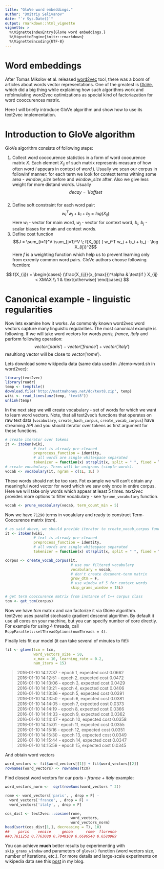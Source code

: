 ```yaml
---
title: "GloVe word embeddings."
author: "Dmitriy Selivanov"
date: "`r Sys.Date()`"
output: rmarkdown::html_vignette
vignette: >
  %\VignetteIndexEntry{GloVe word embeddings.}
  %\VignetteEngine{knitr::rmarkdown}
  %\VignetteEncoding{UTF-8}
---
```

# Word embeddings

After Tomas Mikolov et al. released [word2vec](https://code.google.com/p/word2vec/) tool, there was a boom of articles about words vector representations. One of the greatest is [GloVe](http://nlp.stanford.edu/projects/glove/), which did a big thing while explaining how such algorithms work and refolmulating word2vec optimizations as special kind of factoriazation for word cooccurences matrix. 

Here I will briefly introduce GloVe algorithm and show how to use its text2vec implementation.

# Introduction to GloVe algorithm

GloVe algorithm consists of following steps:

1. Collect word cooccurence statistics in a form of word coocurence matrix $X$. Each element $X_{ij}$ of such matrix represents measure of how often *word i* appears in context of *word j*. Usually we scan our corpus in followinf manner: for each term we look for context terms withing some area - *window_size* before and *window_size* after. Also we give less weight for more distand words. Usually  $$decay = 1/offset$$.
2. Define soft constraint for each word pair: 
$$w_i^Tw_j + b_i + b_j = log(X_{ij})$$
Here $w_i$ - vector for main word, $w_j$ - vector for context word, $b_i$, $b_j$ - scalar biases for main and context words.
3. Define cost function 
$$J = \sum_{i=1}^V \sum_{j=1}^V \; f(X_{ij}) ( w_i^T w_j + b_i + b_j - \log X_{ij})^2$$
Here $f$ is a weighting function which help us to prevent learning only from exremly common word pairs. GloVe authors choose following fucntion:

$$
f(X_{ij}) = 
\begin{cases}
(\frac{X_{ij}}{x_{max}})^\alpha & \text{if } X_{ij} < XMAX \\
1 & \text{otherwise}
\end{cases}
$$

# Canonical example - linguistic regularities

Now lets examine how it works. As commonly known word2vec word vectors capture many linguistic regularities. The most canonical example is following. If we will take word vectors for words *paris, france, italy* and perform following operation: 
$$vector('paris') - vector('france') + vector('italy')$$ 
resultiong vector will be close to $vector('rome')$.

Lets download some wikipedia data (same data used in ./demo-word.sh in word2vec):
```r
library(text2vec)
library(readr)
temp <- tempfile()
download.file('http://mattmahoney.net/dc/text8.zip', temp)
wiki <- read_lines(unz(temp, "text8"))
unlink(temp)
```

In the next step we will create vocabulary - set of words for which we want to learn word vectors. Note, that all text2vec's functions that operates on raw text data (`vocabulary`, `create_hash_corpus`, `create_vocab_corpus`) have streaming API and you should iterator over tokens as first argument for these functions.
```r
# create iterator over tokens
it <- itoken(wiki, 
             # text is already pre-cleaned
             preprocess_function = identity, 
             # all words are single whitespace separated
             tokenizer = function(x) strsplit(x, split = " ", fixed = T))
# create vocabulary. Terms will be unigrams (simple words).
vocab <- vocabulary(it, ngram = c(1L, 1L) )
```
These words should not be too rare. Fot example we will can't obtain any meaningful word vector for word which we saw only once in entire corpus. Here we will take only words which appear at least 5 times. *text2vec* provides more options to filter vocabulary - see `?prune_vocabulary` function.
```r
vocab <- prune_vocabulary(vocab, term_count_min = 5)
```
Now we have `71290` terms in vocalulary and ready to construct Term-Coocurence matrix (*tcm*).
```r
# as said above, we should provide iterator to create_vocab_corpus function
it <- itoken(wiki, 
             # text is already pre-cleaned
             preprocess_function = identity, 
             # all words are single whitespace separated
             tokenizer = function(x) strsplit(x, split = " ", fixed = T))

corpus <- create_vocab_corpus(it, 
                              # use our filtered vocabulary
                              vocabulary = vocab,
                              # don't create document-term matrix
                              grow_dtm = F,
                              # use window of 5 for context words
                              skip_grams_window = 15L)

# get term cooccurence matrix from instance of C++ corpus class
tcm <- get_tcm(corpus)
```
Now we have *tcm* matrix and can factorize it via GloVe algorithm.  
text2vec uses parallel stochastic gradient descend algorithm. By default it use all cores on your machine, but you can specify number of core directly. For example for using 4 threads, call `RcppParallel::setThreadOptions(numThreads = 4)`. 

Finally lets fit our model (it can take several of minutes to fit!):
```r
fit <- glove(tcm = tcm,
             word_vectors_size = 50,
             x_max = 10, learning_rate = 0.2,
             num_iters = 15)
```
> 2016-01-10 14:12:37 - epoch 1, expected cost 0.0662  
2016-01-10 14:12:51 - epoch 2, expected cost 0.0472  
2016-01-10 14:13:06 - epoch 3, expected cost 0.0429  
2016-01-10 14:13:21 - epoch 4, expected cost 0.0406  
2016-01-10 14:13:36 - epoch 5, expected cost 0.0391  
2016-01-10 14:13:50 - epoch 6, expected cost 0.0381   
2016-01-10 14:14:05 - epoch 7, expected cost 0.0373  
2016-01-10 14:14:19 - epoch 8, expected cost 0.0366  
2016-01-10 14:14:33 - epoch 9, expected cost 0.0362  
2016-01-10 14:14:47 - epoch 10, expected cost 0.0358  
2016-01-10 14:15:01 - epoch 11, expected cost 0.0355  
2016-01-10 14:15:16 - epoch 12, expected cost 0.0351  
2016-01-10 14:15:30 - epoch 13, expected cost 0.0349  
2016-01-10 14:15:44 - epoch 14, expected cost 0.0347  
2016-01-10 14:15:59 - epoch 15, expected cost 0.0345  

And obtain word vectors
```r
word_vectors <- fit$word_vectors[[1]] + fit$word_vectors[[2]]
rownames(word_vectors) <- rownames(tcm)
```

Find closest word vectors for our *paris - france + italy* example:
```r
word_vectors_norm <-  sqrt(rowSums(word_vectors ^ 2))

rome <- word_vectors['paris', , drop = F] - 
  word_vectors['france', , drop = F] + 
  word_vectors['italy', , drop = F]

cos_dist <- text2vec:::cosine(rome, 
                              word_vectors, 
                              word_vectors_norm)
head(sort(cos_dist[1,], decreasing = T), 10)
##    paris    venice     genoa      rome  florence
##0.7811252 0.7763088 0.7048109 0.6696540 0.6580989
```

You can achieve **much** better results by experimenting with `skip_grams_window` and parameters of `glove()` function (word vectors size, number of iterations, etc.). For more details and large-scale experiments on wikipedia data see this [post](http://dsnotes.com/blog/text2vec/2015/12/01/glove-enwiki/) in my blog.
